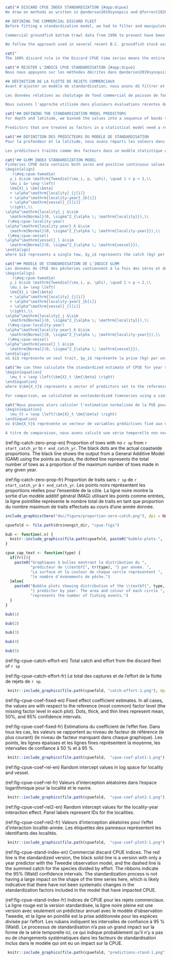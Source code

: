 \clearpage

```r
cat("# DISCARD CPUE INDEX STANDARDIZATION {#app:dcpue}
We draw on methods as written in @anderson2019synopsis and @forrest2020pcod, reproducing them in parts here for completeness. We sought to generate an index of `r sp` abundance from discard commercial trawl catch per unit effort (CPUE) data that was standardized for depth, fishing locality, month, vessel, and latitude. Fishing localities are spatial regions of similar size to Pacific Fishery Management Areas (PFMAs), and are sub-areas of the Minor statistical areas of the West Coast of British Columbia which have been traditionally fished.

## DEFINING THE COMMERCIAL DISCARD FLEET
Before fitting a standardization model, we had to filter and manipulate the available catch and effort data to generate a dataset appropriate for model fitting. The unique aspect in this analysis, compared to similar CPUE analysis in other recent stock assessments done in `r bc`, is that we started by filtering all bottom trawl commercial fishing event data to only include those events for which `r sp` were caught and all caught were discarded. This approach was suggested by industry representatives at a Technical Working Group meeting as an approach to avoid tows targeting `r sp` and minimize issues related to changes in targeting behaviour over time.

Commercial groundfish bottom trawl data from 1996 to present have been recorded to the fishing-event level in the presence of on-board observers or video monitoring. Since we have data on individual vessels for this modern fleet, and in keeping with previous analyses for Pacific groundfish stocks, we defined a 'fleet' for the modern dataset that includes only vessels that qualify by passing some criteria of regularly catching (and subsequently discarding) `r sp`.

We follow the approach used in several recent B.C. groundfish stock assessments by requiring vessels to have caught (and discarded) the species in at least 100 tows across all years of interest, and to have passed a threshold of five trips (trips that recorded some of the species) for at least five years---all from 1996 to 2021 inclusive.")
```

```r
cat("
The 100% discard rule in the Discard CPUE time series means the entire tow is discarded. Figure \@ref(fig:fig-catch-zero-prop) shows the proportion of commercial tows that caught no `r sp`. The figure shows that the number of tows catching zero `r sp` has increased steadily since approximately 2014 with 2020 having approximately 40% tows with zero `r sp` catch.")
```


```r
cat("# REJETER L'INDICE CPUE STANDARDISATION {#app:dcpue}
Nous nous appuyons sur les méthodes décrites dans @anderson2019synopsis et @forrest2020pcod, que nous reproduisons en partie ici par souci d'exhaustivité. Nous avons cherché à générer un indice de l'abondance de `r sp` à partir des données de captures par unité d'effort (CPUE) des rejets de chaluts commerciaux, normalisé pour la profondeur, la localité de pêche, le mois, le navire et la latitude. Les localités de pêche sont des régions spatiales de taille similaire aux zones de gestion des pêcheries du Pacifique (PFMA) et sont des sous-zones des zones statistiques mineures de la côte ouest de la Colombie-Britannique qui ont été traditionnellement pêchées.

## DÉFINITION DE LA FLOTTE DE REJETS COMMERCIAUX
Avant d'ajuster un modèle de standardisation, nous avons dû filtrer et manipuler les données de capture et d'effort disponibles afin de générer un ensemble de données approprié pour l'ajustement du modèle. L'aspect unique de cette analyse, par rapport à une analyse similaire de la CPUE dans d'autres évaluations récentes des stocks réalisées en `r bc`, est que nous avons commencé par filtrer toutes les données relatives aux événements de pêche commerciale au chalut de fond afin de n'inclure que les événements pour lesquels `r sp` a été capturé et toutes les captures ont été rejetées. Cette approche a été suggérée par les représentants de l'industrie lors d'une réunion du groupe de travail technique afin d'éviter les traits ciblant `r sp` et de minimiser les problèmes liés aux changements de comportement en matière de ciblage au fil du temps.

Les données relatives au chalutage de fond commercial de poisson de fond de 1996 à aujourd'hui ont été enregistrées au niveau de l'événement de pêche en présence d'observateurs à bord ou d'une surveillance vidéo. Étant donné que nous disposons de données sur les navires individuels pour cette flotte moderne, et conformément aux analyses précédentes pour les stocks de poissons de fond du Pacifique, nous avons défini une 'flotte' pour l'ensemble de données modernes qui comprend uniquement les navires qui se qualifient en satisfaisant à certains critères de capture régulière (et de rejet ultérieur) de `r sp`.

Nous suivons l'approche utilisée dans plusieurs évaluations récentes des stocks de poissons de fond de la Colombie-Britannique en exigeant que les navires aient capturé (et rejeté) l'espèce dans au moins 100 traits pendant toutes les années d'intérêt, et qu'ils aient dépassé un seuil de cinq sorties (sorties qui ont enregistré une partie de l'espèce) pendant au moins cinq ans----toutes de 1996 à 2021 inclusivement.")
```

```r
cat("## DEFINING THE STANDARDIZATION MODEL PREDICTORS
For depth and latitude, we binned the values into a sequence of bands to allow for nonlinear relationships between these predictors and CPUE [e.g., @maunder2004a]. For depth, we binned trawl depth into bands 25m wide. For latitude, we used bands that were 0.1 degrees wide. To ensure sufficient data to estimate a coefficient for each factor level, we limited the range of depth bins to those that fell within the 0.1% to 99.9% cumulative probability of positive observations and then removed any factor levels (across all predictors) that contained fewer than 0.1% of the positive observations.

Predictors that are treated as factors in a statistical model need a reference or base level---a level from which the other coefficients for that variable estimate a difference. The base level then becomes the predictor value that is used in the prediction for the standardized index. We chose the most frequent factor level as the base level. For example, we set the base month as the most common month observed in the dataset filtered for only tows where the species was caught. This choice of base level only affects the intercept or relative magnitude of our index because of the form of our model (discussed below). This relative magnitude should not affect the outcomes of the stock assessment model because the discard CPUE index catchability is estimated with an uninformative prior.")
```

```r
cat("## DÉFINITION DES PRÉDICTEURS DU MODÈLE DE STANDARDISATION
Pour la profondeur et la latitude, nous avons réparti les valeurs dans une séquence de bandes afin de tenir compte des relations non linéaires entre ces prédicteurs et la CPUE [e.g., @maunder2004a]. Pour la profondeur, nous avons réparti la profondeur du chalut en bandes de 25 m de large. Pour la latitude, nous avons utilisé des bandes de 0,1 degré de large. Afin de disposer de suffisamment de données pour estimer un coefficient pour chaque niveau de facteur, nous avons limité l'éventail des tranches de profondeur à celles qui se situaient entre 0,1 % et 99,9 % de probabilité cumulée d'observations positives, puis nous avons supprimé tous les niveaux de facteur (pour tous les prédicteurs) qui contenaient moins de 0,1 % d'observations positives.

Les prédicteurs traités comme des facteurs dans un modèle statistique ont besoin d'une référence ou d'un niveau de base - un niveau à partir duquel les autres coefficients de cette variable estiment une différence. Le niveau de base devient alors la valeur prédictive utilisée dans la prédiction de l'indice standardisé. Nous avons choisi le niveau de facteur le plus fréquent comme niveau de base. Par exemple, nous avons fixé le mois de base comme étant le mois le plus fréquent observé dans l'ensemble de données filtré pour les seuls traits où l'espèce a été capturée. Ce choix du niveau de base n'affecte que l'ordonnée à l'origine ou l'ampleur relative de notre indice en raison de la forme de notre modèle (voir ci-dessous). Cette ampleur relative ne devrait pas affecter les résultats du modèle d'évaluation des stocks, car la capturabilité de l'indice de CPUE des rejets est estimée avec un a priori non informatif.")
```

```r
cat("## GLMM INDEX STANDARDIZATION MODEL
Fisheries CPUE data contains both zeros and positive continuous values. A variety of approaches have been used in the fishery literature to model such data. Here, we use a Tweedie GLMM (generalised linear mixed effect model):
\begin{align}
   (\#eq:cpue-tweedie)
  y_i &\sim \mathrm{Tweedie}(\mu_i, p, \phi), \quad 1 < p < 2,\\
  \mu_i &= \exp \left(
  \bm{X}_i \bm{\beta}
  + \alpha^\mathrm{locality}_{j[i]}
  + \alpha^\mathrm{locality-year}_{k[i]}
  + \alpha^\mathrm{vessel}_{l[i]}
  \right),\\
\alpha^\mathrm{locality}_j &\sim
  \mathrm{Normal}(0, \sigma^2_{\alpha \; \mathrm{locality}}),\\
 (\#eq:cpue-locality-year)
\alpha^\mathrm{locality-year}_k &\sim
  \mathrm{Normal}(0, \sigma^2_{\alpha \; \mathrm{locality-year}}),\\
 (\#eq:cpue-vessel)
\alpha^\mathrm{vessel}_l &\sim
  \mathrm{Normal}(0, \sigma^2_{\alpha \; \mathrm{vessel}}),
\end{align}
where $i$ represents a single tow, $y_i$ represents the catch (kg) per unit effort (hours trawled), $\bm{X_i}$ represents a vector of fixed-effect predictors (depth bins, months, latitude bins), $\bm{\beta}$ represents a vector of associated coefficients, and $\mu_i$ represents the expected CPUE in a trip or tow. The random effect intercepts ($\alpha$ symbols) are allowed to vary from the overall intercept by locality $j$ (\(\alpha^\mathrm{locality}_j\)), locality-year $k$ (\(\alpha^\mathrm{locality-year}_k\)), and vessel $l$ (\(\alpha^\mathrm{vessel}_l\)) and are constrained by normal distributions with respective standard deviations denoted by $\sigma$ parameters.")
```

```r
cat("## MODÈLE DE STANDARDISATION DE L'INDICE GLMM
Les données de CPUE des pêcheries contiennent à la fois des zéros et des valeurs continues positives. Diverses approches ont été utilisées dans la littérature halieutique pour modéliser ces données. Ici, nous utilisons un modèle GLMM (modèle linéaire généralisé à effets mixtes) de Tweedie :
\begin{align}
   (\#eq:cpue-tweedie)
  y_i &\sim \mathrm{Tweedie}(\mu_i, p, \phi), \quad 1 < p < 2,\\
  \mu_i &= \exp \left(
  \bm{X}_i \bm{\beta}
  + \alpha^\mathrm{locality}_{j[i]}
  + \alpha^\mathrm{locality-year}_{k[i]}
  + \alpha^\mathrm{vessel}_{l[i]}
  \right),\\
\alpha^\mathrm{locality}_j &\sim
  \mathrm{Normal}(0, \sigma^2_{\alpha \; \mathrm{locality}}),\\
 (\#eq:cpue-locality-year)
\alpha^\mathrm{locality-year}_k &\sim
  \mathrm{Normal}(0, \sigma^2_{\alpha \; \mathrm{locality-year}}),\\
 (\#eq:cpue-vessel)
\alpha^\mathrm{vessel}_l &\sim
  \mathrm{Normal}(0, \sigma^2_{\alpha \; \mathrm{vessel}}),
\end{align}
où $i$ représente un seul trait, $y_i$ représente la prise (kg) par unité d'effort (heures de chalutage), $\bm{X_i}$ représente un vecteur de prédicteurs à effet fixe (bins de profondeur, mois, bins de latitude), $\bm{\beta}$ représente un vecteur de coefficients associés, et $\mu_i$ représente la CPUE attendue au cours d'une sortie ou d'un trait. Les ordonnées à effet aléatoire (symboles $\alpha$) peuvent varier par rapport à l'ordonnée globale en fonction de la localité $j$ (\(\alpha^\mathrm{locality}_j\)), de la localité-année $k$ (\(\alpha^\mathrm{locality-year}_k\)), et le navire $l$ (\(\alpha^\mathrm{vessel}_l\)) et sont contraints par des distributions normales avec des écarts-types respectifs indiqués par les paramètres $\sigma$.")
```

```r
cat("We can then calculate the standardized estimate of CPUE for year $t$, $\mu_t$, as
\begin{equation}
  \mu_t = \exp \left(\bm{X}_t \bm{\beta} \right)
\end{equation}
where $\bm{X_t}$ represents a vector of predictors set to the reference ($r$) levels with the year set to the year of interest. Because each of the $\alpha$ random intercepts is set to zero, the index is predicted for an average locality, locality-year, and vessel (for modern data). We estimated the fixed effects with maximum marginal likelihood while integrating over the random effects with the statistical software TMB via the R package glmmTMB [@brooks2017]. We used standard errors ($\mathrm{SE}$) as calculated by TMB on $\log (\mu_t)$ via the generalized delta method. We then calculated the 95% Wald confidence intervals as $\exp (\mu_t \pm 1.96 \mathrm{SE}_t)$.

For comparison, we calculated an unstandardized timeseries using a similar procedure but without any of the covariates other than a factor predictor for each year. This is similar to calculating the geometric mean of CPUE each year but with an assumed Tweedie observation model instead of a lognormal observation model that does not allow for zeros.")
```
```r
cat("Nous pouvons alors calculer l'estimation normalisée de la PUE pour l'année $t$, $\mu_t$, comme suit
\begin{equation}
  \mu_tt = \exp \left(\bm{X}_t \bm{\beta} \right)
\end{equation}
où $\bm{X_t}$ représente un vecteur de variables prédictives fixé aux niveaux de référence ($r$) avec l'année fixée à l'année d'intérêt. Comme chacun des intercepts aléatoires $\alpha$ est fixé à zéro, l'indice est prédit pour une localité moyenne, une localité-année et un navire (pour les données modernes). Nous avons estimé les effets fixes avec le maximum de vraisemblance marginale tout en intégrant les effets aléatoires avec le logiciel statistique TMB via le paquetage R glmmTMB [@brooks2017]. Nous avons utilisé les erreurs standard ($\mathrm{SE}$) calculées par TMB sur $\log (\mu_t)$ via la méthode delta généralisée. Nous avons ensuite calculé les intervalles de confiance de Wald à 95 % comme $exp (\mu_t \pm 1,96 \mathrm{SE}_t)$.

À titre de comparaison, nous avons calculé une série temporelle non normalisée en utilisant une procédure similaire mais sans aucune des covariables autres qu'un facteur prédictif pour chaque année. Cela revient à calculer la moyenne géométrique de la CPUE chaque année, mais avec un modèle d'observation Tweedie supposé au lieu d'un modèle d'observation lognormal qui ne permet pas les zéros.")
```

(ref:fig-catch-zero-prop-en) Proportion of tows with no `r sp` from `r start_catch_yr` to `r end_catch_yr`. The black dots are the actual coastwide proportions. The black line shows the output from a General Additive Model (GAM) using the points as inputs, the dotted line represents the total number of tows as a proportion of the maximum number of tows made in any given year.

(ref:fig-catch-zero-prop-fr) Proportion de traits sans `r sp` de `r start_catch_yr` à `r end_catch_yr`. Les points noirs représentent les proportions réelles pour l'ensemble de la côte. La ligne noire montre la sortie d'un modèle additif général (MAG) utilisant les points comme entrées, la ligne pointillée représente le nombre total de traits en tant que proportion du nombre maximum de traits effectués au cours d'une année donnée.

```r

include_graphics(here("doc/figure/proportion-zero-catch.png"), dpi = NA)
```


```r
cpuefold <- file.path(drs$nongit_dir, "cpue-figs")

bub <- function(.n) {
  knitr::include_graphics(file.path(cpuefold, paste0("bubble-plots-", .n, "-1.png")), dpi = NA)
}

cpue_cap_text <- function(type) {
  if(fr()){
    paste0("Graphiques à bulles montrant la distribution du ",
           "prédicteur de \\textbf{", tr(type), "} par année. ",
           "La surface et la couleur de chaque cercle représentent ",
           "le nombre d'événements de pêche.")
  }else{
    paste0("Bubble plots showing distribution of the \\textbf{", type, 
           "} predictor by year. The area and colour of each circle ",
           "represents the number of fishing events.")
  }
}
```

```r
bub(1)
```

```r
bub(2)
```

```r
bub(3)
```

```r
bub(4)
```

```r
bub(5)
```

(ref:fig-cpue-catch-effort-en) Total catch and effort from the discard fleet of `r sp`

(ref:fig-cpue-catch-effort-fr) Le total des captures et de l'effort de la flotte de rejets de `r sp`.

```r

 knitr::include_graphics(file.path(cpuefold, "catch-effort-1.png"), dpi = NA)
```

(ref:fig-cpue-coef-fixed-en) Fixed effect coefficient estimates. In all cases, the values are with respect to the reference (most common) factor level (the missing factor level in each plot). Dots, thick, and thin lines represent mean, 50%, and 95% confidence intervals.

(ref:fig-cpue-coef-fixed-fr) Estimations du coefficient de l'effet fixe. Dans tous les cas, les valeurs se rapportent au niveau de facteur de référence (le plus courant) (le niveau de facteur manquant dans chaque graphique). Les points, les lignes épaisses et les lignes fines représentent la moyenne, les intervalles de confiance à 50 % et à 95 %.


```r

 knitr::include_graphics(file.path(cpuefold,  "cpue-coef-plot1-1.png"), dpi = NA)
```

(ref:fig-cpue-coef-rel-en) Random intercept values in log space for locality and vessel.

(ref:fig-cpue-coef-rel-fr) Valeurs d'interception aléatoires dans l'espace logarithmique pour la localité et le navire.

```r

 knitr::include_graphics(file.path(cpuefold,  "cpue-coef-plot2-1.png"), dpi = NA)
```

(ref:fig-cpue-coef-rel2-en) Random intercept values for the locality-year interaction effect. Panel labels represent IDs for the localities.

(ref:fig-cpue-coef-rel2-fr) Valeurs d'interception aléatoires pour l'effet d'interaction localité-année. Les étiquettes des panneaux représentent les identifiants des localités.

```r

 knitr::include_graphics(file.path(cpuefold,  "cpue-coef-plot3-1.png"), dpi = NA)
```

(ref:fig-cpue-stand-index-en) Commercial discard CPUE indices. The red line is the standardized version, the black solid line is a version with only a year predictor with the Tweedie observation model, and the dashed line is the summed catch for the species divided by effort. The ribbons indicate the 95% (Wald) confidence intervals. The standardization process is not having a large impact on the shape of the time series here, which is likely indicative that there have not been systematic changes in the standardization factors included in the model that have impacted CPUE.

(ref:fig-cpue-stand-index-fr) Indices de CPUE pour les rejets commerciaux. La ligne rouge est la version standardisée, la ligne noire pleine est une version avec seulement un prédicteur annuel avec le modèle d'observation Tweedie, et la ligne en pointillé est la prise additionnée pour les espèces divisée par l'effort. Les rubans indiquent les intervalles de confiance à 95 % (Wald). Le processus de standardisation n'a pas un grand impact sur la forme de la série temporelle ici, ce qui indique probablement qu'il n'y a pas eu de changements systématiques dans les facteurs de standardisation inclus dans le modèle qui ont eu un impact sur la CPUE.

```r

 knitr::include_graphics(file.path(cpuefold, "predictions-stand-1.png"), dpi = NA)
```

\clearpage
